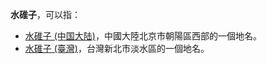 '''水碓子'''，可以指：
*[[水碓子_(中国大陆)|水碓子 (中国大陆)]]，中國大陸北京市朝陽區西部的一個地名。
*[[水碓子_(臺灣)|水碓子 (臺灣)]]，台灣新北市淡水區的一個地名。

{{disambig|cat=三字地名消歧义}}